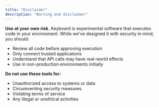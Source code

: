 ```yaml
---
title: "Disclaimer"
description: "Warning and disclaimer"
---
```


**Use at your own risk.** Keyboard is experimental software that executes code in your environment. While we've designed it with security in mind, you should:

- Review all code before approving execution
- Only connect trusted applications
- Understand that API calls may have real-world effects
- Use in non-production environments initially

**Do not use these tools for:**

- Unauthorized access to systems or data
- Circumventing security measures
- Violating terms of service
- Any illegal or unethical activities
